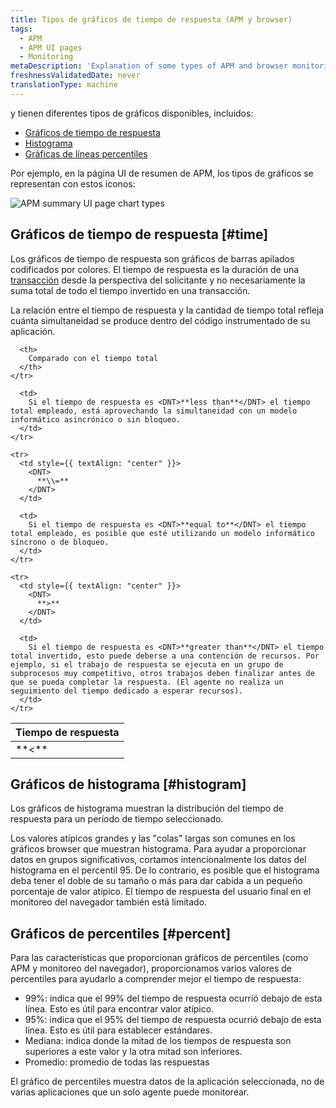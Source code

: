 ```yaml
---
title: Tipos de gráficos de tiempo de respuesta (APM y browser)
tags:
  - APM
  - APM UI pages
  - Monitoring
metaDescription: 'Explanation of some types of APM and browser monitoring charts: duration time-based, histogram, and percentile.'
freshnessValidatedDate: never
translationType: machine
---
```


<InlinePopover type="apm"/>y <InlinePopover type="browser"/>tienen diferentes tipos de gráficos disponibles, incluidos:

* [Gráficos de tiempo de respuesta](#time)
* [Histograma](#histogram)
* [Gráficas de líneas percentiles](#percent)

Por ejemplo, en la página UI de resumen de APM, los tipos de gráficos se representan con estos iconos:

<img
  title="new-relic-ui-apm-chart-types.png"
  alt="APM summary UI page chart types"
  src="/images/apm_screenshot-crop_chart-types.webp"
/>

## Gráficos de tiempo de respuesta [#time]

Los gráficos de tiempo de respuesta son gráficos de barras apilados codificados por colores. El tiempo de respuesta es la duración de una [transacción](/docs/apm/transactions/intro-transactions/transactions-new-relic-apm) desde la perspectiva del solicitante y no necesariamente la suma total de todo el tiempo invertido en una transacción.

La relación entre el tiempo de respuesta y la cantidad de tiempo total refleja cuánta simultaneidad se produce dentro del código instrumentado de su aplicación.

<table>
  <thead>
    <tr>
      <th style={{ width: "100px" }}>
        Tiempo de respuesta
      </th>

      <th>
        Comparado con el tiempo total
      </th>
    </tr>
  </thead>

  <tbody>
    <tr>
      <td style={{ textAlign: "center" }}>
        <DNT>
          **&lt;**
        </DNT>
      </td>

      <td>
        Si el tiempo de respuesta es <DNT>**less than**</DNT> el tiempo total empleado, está aprovechando la simultaneidad con un modelo informático asincrónico o sin bloqueo.
      </td>
    </tr>

    <tr>
      <td style={{ textAlign: "center" }}>
        <DNT>
          **\\=**
        </DNT>
      </td>

      <td>
        Si el tiempo de respuesta es <DNT>**equal to**</DNT> el tiempo total empleado, es posible que esté utilizando un modelo informático síncrono o de bloqueo.
      </td>
    </tr>

    <tr>
      <td style={{ textAlign: "center" }}>
        <DNT>
          **>**
        </DNT>
      </td>

      <td>
        Si el tiempo de respuesta es <DNT>**greater than**</DNT> el tiempo total invertido, esto puede deberse a una contención de recursos. Por ejemplo, si el trabajo de respuesta se ejecuta en un grupo de subprocesos muy competitivo, otros trabajos deben finalizar antes de que se pueda completar la respuesta. (El agente no realiza un seguimiento del tiempo dedicado a esperar recursos).
      </td>
    </tr>
  </tbody>
</table>

## Gráficos de histograma [#histogram]

Los gráficos de histograma muestran la distribución del tiempo de respuesta para un período de tiempo seleccionado.

Los valores atípicos grandes y las "colas" largas son comunes en los gráficos browser que muestran histograma. Para ayudar a proporcionar datos en grupos significativos, cortamos intencionalmente los datos del histograma en el percentil 95. De lo contrario, es posible que el histograma deba tener el doble de su tamaño o más para dar cabida a un pequeño porcentaje de valor atípico. El tiempo de respuesta del usuario final en el monitoreo del navegador también está limitado.

## Gráficos de percentiles [#percent]

Para las características que proporcionan gráficos de percentiles (como APM y monitoreo del navegador), proporcionamos varios valores de percentiles para ayudarlo a comprender mejor el tiempo de respuesta:

* 99%: indica que el 99% del tiempo de respuesta ocurrió debajo de esta línea. Esto es útil para encontrar valor atípico.
* 95%: indica que el 95% del tiempo de respuesta ocurrió debajo de esta línea. Esto es útil para establecer estándares.
* Mediana: indica donde la mitad de los tiempos de respuesta son superiores a este valor y la otra mitad son inferiores.
* Promedio: promedio de todas las respuestas

El gráfico de percentiles muestra datos de la aplicación seleccionada, no de varias aplicaciones que un solo agente puede monitorear.
